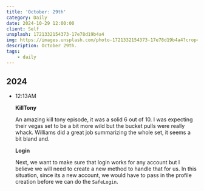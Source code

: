 ```yaml
---
title: 'October: 29th'
category: Daily
date: 2024-10-29 12:00:00
client: Self
unsplash: 1721332154373-17e78d19b4a4
img: https://images.unsplash.com/photo-1721332154373-17e78d19b4a4?crop=entropy&cs=srgb&fm=jpg&ixid=MnwzNjM5Nzd8MHwxfHJhbmRvbXx8fHx8fHx8fDE2ODE3NDg2ODY&ixlib=rb-4.0.3&q=85
description: October 29th.
tags:
    - daily
---
```



## 2024

-   12:13AM

    **KillTony**

    An amazing kill tony episode, it was a solid 6 out of 10.
    I was expecting their vegas set to be a bit more wild but the bucket pulls were really whack.
    Williams did a great job summarizing the whole set, it seems a bit bland and.

    **Login**

    Next, we want to make sure that login works for any account but I believe we will need to create a new method to handle that for us.
    In this situation, since its a new account, we would have to pass in the profile creation before we can do the `SafeLogin`.